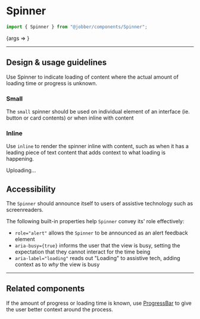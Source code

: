 
<Meta title="Components/Status and Feedback/Spinner" component={Spinner} />

# Spinner

```ts
import { Spinner } from "@jobber/components/Spinner";
```

<Canvas>
  <Story
    name="Spinner"
    args={{
      size: "base",
    }}
  >
    {args => <Spinner {...args} />}
  </Story>
</Canvas>

<ArgsTable of={Spinner} story="Spinner" />

---

## Design & usage guidelines

Use Spinner to indicate loading of content where the actual amount of loading
time or progress is unknown.

### Small

The `small` spinner should be used on individual element of an interface (ie.
button or card contents) or when inline with content

<Canvas>
  <Spinner size="small" />
</Canvas>

### Inline

Use `inline` to render the spinner inline with content, such as when it has a
leading piece of text content that adds context to what loading is happening.

<Canvas>
  <Text>
    Uploading... <Spinner size="small" inline={true} />
  </Text>
</Canvas>

## Accessibility

The `Spinner` should announce itself to users of assistive technology such as
screenreaders.

The following built-in properties help `Spinner` convey its' role effectively:

- `role="alert"` allows the `Spinner` to be announced as an alert feedback
  element
- `aria-busy={true}` informs the user that the view is busy, setting the
  expectation that they cannot interact for the time being
- `aria-label="loading"` reads out "Loading" to assistive tech, adding context
  as to _why_ the view is busy

---

## Related components

If the amount of progress or loading time is known, use
[ProgressBar](../?path=/docs/components-progressbar--progress-bar) to give the
user better context around the process.
